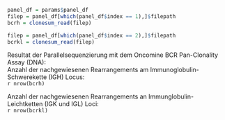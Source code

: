 ```r
panel_df = params$panel_df
filep = panel_df[which(panel_df$index == 1),]$filepath
bcrh = clonesum_read(filep)

filep = panel_df[which(panel_df$index == 2),]$filepath
bcrkl = clonesum_read(filep)
```

Resultat der Parallelsequenzierung mit dem Oncomine BCR Pan-Clonality Assay (DNA):  
Anzahl der nachgewiesenen Rearrangements am Immunoglobulin-Schwerekette (IGH) Locus:  
`r nrow(bcrh)`  

Anzahl der nachgewiesenen Rearrangements an Immunglobulin-Leichtketten (IGK und IGL) Loci:  
`r nrow(bcrkl)`  

